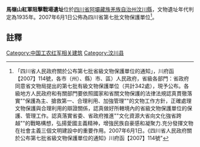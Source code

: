 {{msg:四川省文物保護單位
|名稱 = 馬嶺山紅軍阻擊戰場遺址
|編號 = 341
|圖片 = 
|級別 = S7
|分類 = 
|時代 = 1935年
|地点 = [[四川省|四川省]][[阿壩藏族羌族自治州|阿壩藏族羌族自治州]][[汶川縣|汶川縣]]
|坐標 =
|登錄 = 2007年6月1日
}}
'''馬嶺山紅軍阻擊戰場遺址'''位於[[四川省|四川省]][[阿壩藏族羌族自治州|阿壩藏族羌族自治州]][[汶川縣|汶川縣]]，文物遺址年代判定為1935年。2007年6月1日公佈為四川省第七批文物保護單位<ref>「四川省人民政府關於公布第七批省級文物保護單位的通知」，川府函【2007】114號，各市（州）、縣）市、區）人民政府，省級各部門：省政府同意省文物局提出的第七批有級文物保護單位（共計342處），現予公布。各級地方人民政府和有關部門要依照國家和省關文物保護的法律法規認真貫徹落實""保護為主、搶救第一、合理利用、加強管理""的文物工作方針，正確處理文物保護與合理利用的辯證關係，認真做好所轄境內的省級文物保護單位的保護、管理工作。認真落實省委、省政府推進""文化資源大省向文化強省跨越""的戰略構想，弘揚愛國主義精神，增強民族自豪感和凝聚力.充分發揮文物在社會主義三個文明建設中的重要作用。2007年6月1日。《四川省人民政府關於公布第七批省級文物保護單位的通知》川府函【2007】114號"</ref>。

==註釋==
{{reflist}}

{{文物保護單位小作品}}
{{阿坝藏族羌族自治州境内的四川省文物保护单位}}
[[Category:中国工农红军相关建筑|Category:中国工农红军相关建筑]]
[[Category:汶川县|Category:汶川县]]